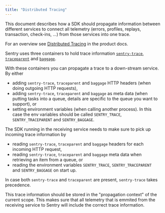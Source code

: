 ```yaml
---
title: "Distributed Tracing"
---
```


This document describes how a SDK should propagate information between different services to connect all telemetry (errors, profiles, replays, transaction, check-ins, ...) from those services into one trace.

For an overview see [Distributed Tracing](https://docs.sentry.io/product/performance/distributed-tracing/) in the product docs.

Sentry uses three containers to hold trace information [`sentry-trace`](/sdk/performance/#header-sentry-trace), [`traceparent`](/sdk/performance/#header-traceparent) and [`baggage`](/sdk/performance/dynamic-sampling-context/#baggage).

With these containers you can propagate a trace to a down-stream service. By either 
- adding `sentry-trace`, `traceparent` and `baggage` HTTP headers (when doing outgoing HTTP requests), 
- adding `sentry-trace`, `traceparent` and `baggage` as meta data (when putting tasks into a queue, details are specific to the queue you want to support), or 
- setting environment variables (when calling another process). In this case the env variables should be called `SENTRY_TRACE`, `SENTRY_TRACEPARENT` and `SENTRY_BAGGAGE`.

The SDK running in the receiving service needs to make sure to pick up incoming trace information by
- reading `sentry-trace`, `traceparent` and `baggage` headers for each incoming HTTP request, 
- reading `sentry-trace`, `traceparent` and `baggage` meta data when retrieving an item from a queue, or
- reading the environment variables `SENTRY_TRACE`, `SENTRY_TRACEPARENT` and `SENTRY_BAGGAGE` on start up.

In case both `sentry-trace` and `traceparent` are present, `sentry-trace` takes precedence.

This trace information should be stored in the "propagation context" of the current scope. This makes sure that all telemetry that is emmited from the receiving service to Sentry will include the correct trace information.
